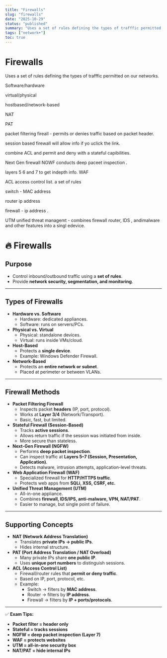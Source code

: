 ```yaml
---
title: "Firewalls"
slug: "firewalls"
date: "2025-10-29"
status: "published"
summary: "Uses a set of rules defining the types of trafffic permitted on our networks."
tags: ["network+"]
toc: true
---
```


# Firewalls

Uses a set of rules defining the types of trafffic permitted on our networks. 

Software/hardware 

virtual/physical 

hostbased/network-based

NAT 

PAT

packet filtering fireall - permits or denies traffic based on packet header. 

session based firewall will allow info if yo uclick the link. 

combine ACL and permit and deny with a stateful capibilities. 

Next Gen firewall NGWF conducts deep paceet inspection . 

layers 5 6 and 7 to get indepth info. WAF

ACL access control list. a set of rules

switch - MAC address 

router ip address 

firewall - ip address . 

UTM unified threat managemt - combines firewall router, IDS , andimalware and other features into a singl edevice. 

# 🔥 Firewalls

## Purpose

- Control inbound/outbound traffic using a **set of rules**.
- Provide **network security, segmentation, and monitoring**.

---

## Types of Firewalls

- **Hardware vs. Software**
    - Hardware: dedicated appliances.
    - Software: runs on servers/PCs.
- **Physical vs. Virtual**
    - Physical: standalone devices.
    - Virtual: runs inside VMs/cloud.
- **Host-Based**
    - Protects a **single device**.
    - Example: Windows Defender Firewall.
- **Network-Based**
    - Protects an **entire network or subnet**.
    - Placed at perimeter or between VLANs.

---

## Firewall Methods

- **Packet Filtering Firewall**
    - Inspects packet **headers** (IP, port, protocol).
    - Works at **Layer 3/4** (Network/Transport).
    - Basic, fast, but limited.
- **Stateful Firewall (Session-Based)**
    - Tracks **active sessions**.
    - Allows return traffic if the session was initiated from inside.
    - More secure than stateless.
- **Next-Gen Firewall (NGFW)**
    - Performs **deep packet inspection**.
    - Can inspect traffic at **Layers 5–7 (Session, Presentation, Application)**.
    - Detects malware, intrusion attempts, application-level threats.
- **Web Application Firewall (WAF)**
    - Specialized firewall for **HTTP/HTTPS traffic**.
    - Protects web apps from **SQLi, XSS, CSRF, etc.**
- **Unified Threat Management (UTM)**
    - All-in-one appliance.
    - Combines **firewall, IDS/IPS, anti-malware, VPN, NAT/PAT**.
    - Easier to manage, but single point of failure.

---

## Supporting Concepts

- **NAT (Network Address Translation)**
    - Translates **private IPs → public IPs**.
    - Hides internal structure.
- **PAT (Port Address Translation / NAT Overload)**
    - Many private IPs share **one public IP**.
    - Uses **unique port numbers** to distinguish sessions.
- **ACL (Access Control List)**
    - Firewall/router rules that **permit or deny traffic**.
    - Based on IP, port, protocol, etc.
    - Example:
        - Switch → filters by **MAC address**.
        - Router → filters by **IP address**.
        - Firewall → filters by **IP + ports/protocols**.

---

✅ **Exam Tips:**

- **Packet filter = header only**
- **Stateful = tracks sessions**
- **NGFW = deep packet inspection (Layer 7)**
- **WAF = protects websites**
- **UTM = all-in-one security box**
- **NAT/PAT = hide internal IPs**